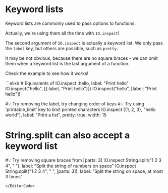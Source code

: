 
# Keyword lists

Keyword lists are commonly used to pass options to functions.

Actually, we're using them all the time with `IO.inspect`!

The second argument of `IO.inspect` is actually a keyword list. We only pass the `label` key, but others are possible, such as `pretty`.

It may be not obvious, because there are no square braces - we can omit them when a keyword list is the last argument of a function.

Check the example to see how it works!

<EditorCode>
```elixir
# Equivalents of IO.inspect :hello, label: "Print hello"
IO.inspect("hello", [{:label, "Print hello"}])
IO.inspect("hello", [label: "Print hello"])

#💡 Try removing the label, try changing order of keys
#💡 Try using 'printable_limit' key to limit printed characters
IO.inspect [{1, 2, 3}, "hello world"],
  label: "Print a list", pretty: true, width: 15

# String.split can also accept a keyword list
#💡 Try removing square braces from [parts: 3]
IO.inspect String.split("1 2 3 4", " "),
    label: "Split the string of numbers on space"
IO.inspect String.split("1 2 3 4", " ", [parts: 3]),
    label: "Split the string on space, at most 3 times"
```
</EditorCode>
